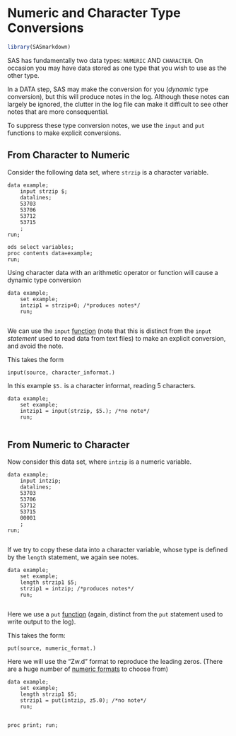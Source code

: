 # Numeric and Character Type Conversions

```r
library(SASmarkdown)
```

SAS has fundamentally two data types:  `NUMERIC` AND `CHARACTER`.  On occasion
you may have data stored as one type that you wish to use as the other type.

In a DATA step, SAS may make the conversion for you (*dynamic* type conversion),
but this will produce notes in the log.  Although these notes can largely be
ignored, the clutter in the log file can make it difficult to see other notes
that are more consequential.

To suppress these type conversion notes, we use the `input` and `put` functions
to make explicit conversions.

## From Character to Numeric
Consider the following data set, where `strzip` is a character variable.

```sas
data example;
	input strzip $;
	datalines;
	53703
	53706
	53712
	53715
	;
run;
```
```sas
ods select variables;
proc contents data=example;
run;
```

Using character data with an arithmetic operator or function
will cause a dynamic type conversion

```sas
data example;
	set example;
	intzip1 = strzip+0; /*produces notes*/
	run;
```
```saslog
```

We can use the `input` [function](https://documentation.sas.com/doc/en/pgmsascdc/9.4_3.5/lefunctionsref/p19en16vskd2vhn1vwmxpxnglxxs.htm)
(note that this is distinct from the
`input` *statement* used to read data from text files) to make an
explicit conversion, and avoid the note.

This takes the form

```sas
input(source, character_informat.)
```

In this example `$5.` is a character informat, reading 5 characters.

```sas
data example;
	set example;
	intzip1 = input(strzip, $5.); /*no note*/
	run;
```
```saslog
```

## From Numeric to Character
Now consider this data set, where `intzip` is a numeric variable.

```sas
data example;
	input intzip;
	datalines;
	53703
	53706
	53712
	53715
	00001
	;
run;
```
```sas
```

If we try to copy these data into a character variable, whose
type is defined by the `length` statement, we again see notes.

```sas
data example;
	set example;
	length strzip1 $5;
	strzip1 = intzip; /*produces notes*/
	run;
```
```saslog
```

Here we use a `put` [function](https://documentation.sas.com/doc/en/pgmsascdc/9.4_3.5/lefunctionsref/n0mlfb88dkhbmun1x08qbh5xbs7e.htm) (again, distinct from the `put` statement used to
write output to the log).

This takes the form:

```sas
put(source, numeric_format.)
```

Here we will use the "Zw.d" format to reproduce the leading zeros. (There are
a huge number of [numeric formats](https://documentation.sas.com/doc/en/pgmsascdc/9.4_3.5/leforinforref/n0p2fmevfgj470n17h4k9f27qjag.htm#n0wi06aq4kydlxn1uqc0p6eygu75) to choose from)

```sas
data example;
	set example;
	length strzip1 $5;
	strzip1 = put(intzip, z5.0); /*no note*/
	run;
```
```saslog
```

```sas
proc print; run;
```